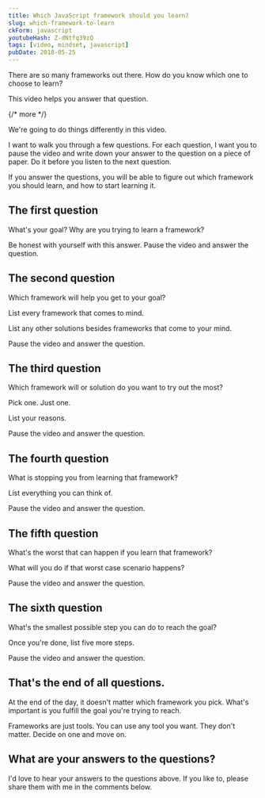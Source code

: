```yaml
---
title: Which JavaScript framework should you learn?
slug: which-framework-to-learn
ckForm: javascript
youtubeHash: Z-dNtfq39zQ
tags: [video, mindset, javascript]
pubDate: 2018-05-25
---
```


There are so many frameworks out there. How do you know which one to choose to learn?

This video helps you answer that question.

{/* more */}

We're going to do things differently in this video.

I want to walk you through a few questions. For each question, I want you to pause the video and write down your answer to the question on a piece of paper. Do it before you listen to the next question.

If you answer the questions, you will be able to figure out which framework you should learn, and how to start learning it.

## The first question

What's your goal? Why are you trying to learn a framework?

Be honest with yourself with this answer. Pause the video and answer the question.

## The second question

Which framework will help you get to your goal?

List every framework that comes to mind.

List any other solutions besides frameworks that come to your mind.

Pause the video and answer the question.

## The third question

Which framework will or solution do you want to try out the most?

Pick one. Just one.

List your reasons.

Pause the video and answer the question.

## The fourth question

What is stopping you from learning that framework?

List everything you can think of.

Pause the video and answer the question.

## The fifth question

What's the worst that can happen if you learn that framework?

What will you do if that worst case scenario happens?

Pause the video and answer the question.

## The sixth question

What's the smallest possible step you can do to reach the goal?

Once you're done, list five more steps.

Pause the video and answer the question.

## That's the end of all questions.

At the end of the day, it doesn't matter which framework you pick. What's important is you fulfill the goal you're trying to reach.

Frameworks are just tools. You can use any tool you want. They don't matter. Decide on one and move on.

## What are your answers to the questions?

I'd love to hear your answers to the questions above. If you like to, please share them with me in the comments below.

